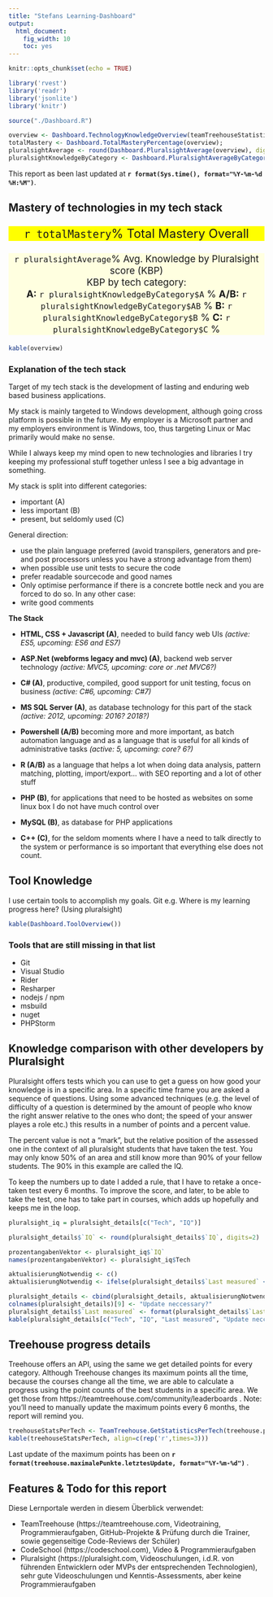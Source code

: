 ```yaml
---
title: "Stefans Learning-Dashboard"
output: 
  html_document: 
    fig_width: 10
    toc: yes
---
```


```r
knitr::opts_chunk$set(echo = TRUE)

library('rvest')
library('readr')
library('jsonlite')
library('knitr')

source("./Dashboard.R")

overview <- Dashboard.TechnologyKnowledgeOverview(teamTreehouseStatisticsPerTech)
totalMastery <- Dashboard.TotalMasteryPercentage(overview);
pluralsightAverage <- round(Dashboard.PluralsightAverage(overview), digits = 2);
pluralsightKnowledgeByCategory <- Dashboard.PluralsightAverageByCategory(overview);
```

This report as been last updated at **`r format(Sys.time(), format="%Y-%m-%d %H:%M")`**.

## Mastery of technologies in my tech stack

<div style="text-align:center; font-size: 18pt; background-color:yellow">
  `r totalMastery`% Total Mastery Overall<br/>
</div>
<div style="text-align:center; font-size: 14pt; background-color:lightyellow">
  `r pluralsightAverage`% Avg. Knowledge by Pluralsight score (KBP)<br/>
  KBP by tech category: <br/>
  **A:** `r pluralsightKnowledgeByCategory$A` %
  **A/B:** `r pluralsightKnowledgeByCategory$AB` %
  **B:** `r pluralsightKnowledgeByCategory$B` %
  **C:** `r pluralsightKnowledgeByCategory$C` %
</div>

```r
kable(overview)
```

### Explanation of the tech stack

Target of my tech stack is the development of lasting and enduring web based business applications.

My stack is mainly targeted to Windows development, although going cross platform is possible in the future. My employer is a Microsoft partner and my employers environment is Windows, too, thus targeting Linux or Mac primarily would make no sense. 

While I always keep my mind open to new technologies and libraries I try keeping my professional stuff together unless I see a big advantage in something.

My stack is split into different categories: 

  - important (A)
  - less important (B)
  - present, but seldomly used (C)

General direction: 

  - use the plain language preferred (avoid transpilers, generators and pre- and post processors unless you have a strong advantage from them)
  - when possible use unit tests to secure the code
  - prefer readable sourcecode and good names 
  - Only optimise performance if there is a concrete bottle neck and you are forced to do so. In any other case: 
  - write good comments

**The Stack** 

- **HTML, CSS + Javascript (A)**, needed to build fancy web UIs *(active: ES5, upcoming: ES6 and ES7)*
- **ASP.Net (webforms legacy and mvc) (A)**, backend web server technology *(active: MVC5, upcoming: core or .net MVC6?)*
- **C# (A)**, productive, compiled, good support for unit testing, focus on business *(active: C#6, upcoming: C#7)*
- **MS SQL Server (A)**, as database technology for this part of the stack *(active: 2012, upcoming: 2016? 2018?)*
- **Powershell (A/B)** becoming more and more important, as batch automation language and as a language that is useful for all kinds of administrative tasks *(active: 5, upcoming: core? 6?)*
- **R (A/B)** as a language that helps a lot when doing data analysis, pattern matching, plotting, import/export... with SEO reporting and a lot of other stuff

- **PHP (B)**, for applications that need to be hosted as websites on some linux box I do not have much control over
- **MySQL (B)**, as database for PHP applications

- **C++ (C)**, for the seldom moments where I have a need to talk directly to the system or performance is so important that everything else does not count.


## Tool Knowledge

I use certain tools to accomplish my goals.
Git e.g.
Where is my learning progress here? (Using pluralsight)

```r
kable(Dashboard.ToolOverview())
```

### Tools that are still missing in that list
  - Git
  - Visual Studio 
  - Rider
  - Resharper
  - nodejs / npm
  - msbuild
  - nuget
  - PHPStorm

## Knowledge comparison with other developers by Pluralsight

Pluralsight offers tests which you can use to get a guess on how good your knowledge is in a specific area. In a specific time frame you are asked a sequence of questions. Using some advanced techniques (e.g. the level of difficulty of a question is determined by the amount of people who know the right answer relative to the ones who dont; the speed of your answer playes a role etc.) this results in a number of points and a percent value.

The percent value is not a "mark", but the relative position of the assessed one in the context of all pluralsight students that have taken the test. You may only know 50% of an area and still know more than 90% of your fellow students. The 90% in this example are called the IQ.

To keep the numbers up to date I added a rule, that I have to retake a once-taken test every 6 months. To improve the score, and later, to be able to take the test, one has to take part in courses, which adds up hopefully and keeps me in the loop.

```r

pluralsight_iq = pluralsight_details[c("Tech", "IQ")]

pluralsight_details$`IQ` <- round(pluralsight_details$`IQ`, digits=2)

prozentangabenVektor <- pluralsight_iq$`IQ`
names(prozentangabenVektor) <- pluralsight_iq$Tech

aktualisierungNotwendig <- c()
aktualisierungNotwendig <- ifelse(pluralsight_details$`Last measured` < overagedDate, "Update neccessary!", "")

pluralsight_details <- cbind(pluralsight_details, aktualisierungNotwendig)
colnames(pluralsight_details)[9] <- "Update neccessary?"
pluralsight_details$`Last measured` <- format(pluralsight_details$`Last measured`, "%d.%m.%Y")
kable(pluralsight_details[c("Tech", "IQ", "Last measured", "Update neccessary?")], row.names = FALSE)
```

## Treehouse progress details 

Treehouse offers an API, using the same we get detailed points for every category. 
Although Treehouse changes its maximum points all the time, because the courses change all the time, we are able to calculate a progress using the point counts of the best students in a specific area. We get those from https://teamtreehouse.com/community/leaderboards . Note: you'll need to manually update the maximum points every 6 months, the report will remind you.

```r
treehouseStatsPerTech <- TeamTreehouse.GetStatisticsPerTech(treehouse.points_detailed, overagedDate)
kable(treehouseStatsPerTech, align=c(rep('r',times=3)))
```

Last update of the maximum points has been on **`r format(treehouse.maximalePunkte.letztesUpdate, format="%Y-%m-%d")` ** .


## Features & Todo for this report

Diese Lernportale werden in diesem Überblick verwendet:

  - TeamTreehouse (https://teamtreehouse.com, Videotraining, Programmieraufgaben, GitHub-Projekte & Prüfung durch die Trainer, sowie gegenseitige Code-Reviews der Schüler)
  - CodeSchool (https://codeschool.com), Video & Programmieraufgaben
  - Pluralsight (https://pluralsight.com, Videoschulungen, i.d.R. von führenden Entwicklern oder MVPs der entsprechenden Technologien), sehr gute Videoschulungen und Kenntis-Assessments, aber keine Programmieraufgaben

